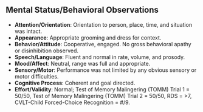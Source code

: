 ## Mental Status/Behavioral Observations

<!-- **Information to Include in Behavioral Observations Section**
• Note significant patterns of performance that occurred during testing 
• Sequence information in order of importance
• Provide specific examples of examinee’s behavior
Following are examples of information that may be included: 
**Appearance**
• Size: height and weight
• Facial characteristics
• Grooming and cleanliness
• Clothing style
• Does the person look his or her chronological age?
**Behavior**
• Level of eye contact
• Does he or she initiate conversation or merely answer examiner’s questions?
• Speech articulation and language patterns
• Attention span/distractibility (Does he or she ask for items to be repeated?)
• Activity level (excessive talking, standing, foot wiggling, etc.)
• Level of cooperativeness
• Motivation to do well
• How does the examinee go about solving problems?
• How does the examinee react to failure or difficult tasks?
• Examinee’s need for approval and response to positive praise
**Validity of Test Results**
• Statements such as, “Results of this assessment are considered a valid reflection of Mark’s current level of functioning.”
• If results are felt to be invalid, explain why. -->

::: {.block above="1.2em"}
- **Attention/Orientation**: Orientation to person, place, time, and situation was intact.
- **Appearance**: Appropriate grooming and dress for context.
- **Behavior/Attitude**: Cooperative, engaged. No gross behavioral apathy or disinhibition observed.
- **Speech/Language**: Fluent and normal in rate, volume, and prosody.
- **Mood/Affect**: Neutral, range was full and appropriate.
- **Sensory/Motor**: Performance was not limited by any obvious sensory or motor difficulties.
- **Cognitive Process**: Coherent and goal directed.
- **Effort/Validity**: Normal; Test of Memory Malingering (TOMM) Trial 1 = 50/50, Test of Memory Malingering (TOMM) Trial 2 = 50/50, RDS = >7, CVLT-Child Forced-Choice Recognition = #/9.
:::
